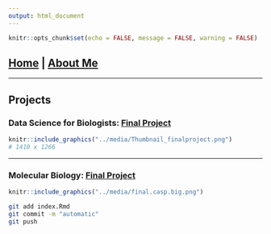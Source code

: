 ```yaml
---
output: html_document
---
```


```r
knitr::opts_chunk$set(echo = FALSE, message = FALSE, warning = FALSE)
```

## [Home](https://annettelewis.github.io/) | [About Me](https://annettelewis.github.io/about_me/)

---

## Projects

### Data Science for Biologists: [Final Project](https://annettelewis.github.io/projects/BIOL_3100_final_project/)
```r
knitr::include_graphics("../media/Thumbnail_finalproject.png") 
# 1410 x 1266
``` 

---

### Molecular Biology: [Final Project](https://annettelewis.github.io/projects/BIOL_3550_final_project/)
```r
knitr::include_graphics("../media/final.casp.big.png") 
``` 


```bash
git add index.Rmd
git commit -m "automatic"
git push
```